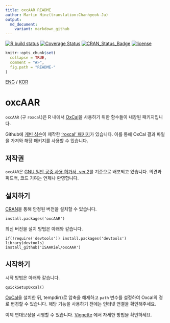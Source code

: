 ```yaml
---
title: oxcAAR README
author: Martin Hinz(translation:Chanhyeok-Ju)
output:
  md_document:
    variant: markdown_github
---
```


[![R build status](https://github.com/ISAAKiel/oxcAAR/workflows/R-CMD-check/badge.svg)](https://github.com/ISAAKiel/oxcAAR/actions) [![Coverage Status](https://img.shields.io/codecov/c/github/ISAAKiel/oxcAAR/master.svg)](https://codecov.io/github/ISAAKiel/oxcAAR?branch=master)
[![CRAN\_Status\_Badge](http://www.r-pkg.org/badges/version/oxcAAR)](https://CRAN.R-project.org/package=oxcAAR)
[![license](https://img.shields.io/badge/license-GPL%203-B50B82.svg)](https://www.R-project.org/Licenses/GPL-2)

<!-- README.md는 README.Rmd에서 생성됩니다. 해당 파일을 편집하세요. -->

```r
knitr::opts_chunk$set(
  collapse = TRUE,
  comment = "#>",
  fig.path = "README-"
)
```

[ENG](README.Rmd) / [KOR](README_ko.Rmd)

# oxcAAR

`oxcAAR` (구 `roxcal`)은 R 내에서 [OxCal](https://c14.arch.ox.ac.uk)을 사용하기 위한 함수들이 내장된 패키지입니다.

Github에 [게빈 심슨](https://github.com/gavinsimpson)이 제작한 ['roxcal' 패키지](https://github.com/gavinsimpson/roxcal)가 있습니다. 이를 통해 OxCal 결과 파일을 가져와 해당 패키지를 사용할 수 있습니다.

## 저작권

`oxcAAR`은 [GNU 일반 공중 사용 허가서, ver.2](https://www.R-project.org/Licenses/GPL-2)를 기준으로 배포되고 있습니다. 의견과 피드백, 코드 기여는 언제나 환영합니다.

## 설치하기

[CRAN](https://CRAN.R-project.org)을 통해 안정된 버전을 설치할 수 있습니다.

    install.packages('oxcAAR')

최신 버전을 설치 방법은 아래와 같습니다.

    if(!require('devtools')) install.packages('devtools')
    library(devtools)
    install_github('ISAAKiel/oxcAAR')
    
## 시작하기

시작 방법은 아래와 같습니다.

```
quickSetupOxcal()
```

[OxCal](https://c14.arch.ox.ac.uk/oxcal.html)을 설치한 뒤, tempdir()로 압축을 해제하고 `path` 변수를 설정하여 Oxcal의 경로 변경할 수 있습니다. 해당 기능을 사용하기 전에는 인터넷 연결을 확인해주세요.

이제 연대보정을 시행할 수 있습니다. [Vignette](vignettes/basic-usage_ko.Rmd) 에서 자세한 방법을 확인하세요.